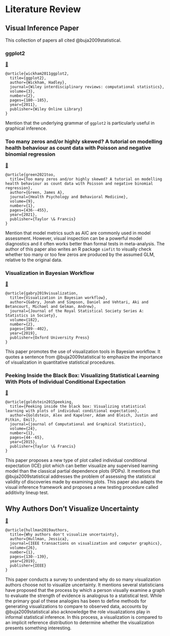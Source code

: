# Literature Review

## Visual Inference Paper

This collection of papers all cited @buja2009statistical.

### ggplot2

[📄](https://wires.onlinelibrary.wiley.com/doi/abs/10.1002/wics.147)

```
@article{wickham2011ggplot2,
  title={ggplot2},
  author={Wickham, Hadley},
  journal={Wiley interdisciplinary reviews: computational statistics},
  volume={3},
  number={2},
  pages={180--185},
  year={2011},
  publisher={Wiley Online Library}
}
```

Mention that the underlying grammar of `ggplot2` is particularly useful in graphical inference. 

### Too many zeros and/or highly skewed? A tutorial on modelling health behaviour as count data with Poisson and negative binomial regression

[📄](https://www.tandfonline.com/doi/abs/10.1080/21642850.2021.1920416)

```
@article{green2021too,
  title={Too many zeros and/or highly skewed? A tutorial on modelling health behaviour as count data with Poisson and negative binomial regression},
  author={Green, James A},
  journal={Health Psychology and Behavioral Medicine},
  volume={9},
  number={1},
  pages={436--455},
  year={2021},
  publisher={Taylor \& Francis}
}
```

Mention that model metrics such as AIC are commonly used in model assessment. However, visual inspection can be a powerful model diagnostics and it often works better than formal tests in meta-analysis. The author of this paper also writes an R package `simfit` to visually check whether too many or too few zeros are produced by the assumed GLM, relative to the original data.  

### Visualization in Bayesian Workflow 

[📄](https://academic.oup.com/jrsssa/article-abstract/182/2/389/7070184)

```
@article{gabry2019visualization,
  title={Visualization in Bayesian workflow},
  author={Gabry, Jonah and Simpson, Daniel and Vehtari, Aki and Betancourt, Michael and Gelman, Andrew},
  journal={Journal of the Royal Statistical Society Series A: Statistics in Society},
  volume={182},
  number={2},
  pages={389--402},
  year={2019},
  publisher={Oxford University Press}
}
```

This paper promotes the use of visualization tools in Bayesian workflow. It quotes a sentence from @buja2009statistical to emphasize the importance of visualization in quantitative statistical procedures.

### Peeking Inside the Black Box: Visualizing Statistical Learning With Plots of Individual Conditional Expectation

[📄](https://www.tandfonline.com/doi/abs/10.1080/10618600.2014.907095)

```
@article{goldstein2015peeking,
  title={Peeking inside the black box: Visualizing statistical learning with plots of individual conditional expectation},
  author={Goldstein, Alex and Kapelner, Adam and Bleich, Justin and Pitkin, Emil},
  journal={journal of Computational and Graphical Statistics},
  volume={24},
  number={1},
  pages={44--65},
  year={2015},
  publisher={Taylor \& Francis}
}
```

This paper proposes a new type of plot called individual conditional expectation (ICE) plot which can better visualize any supervised learning model than the classical partial dependence plots (PDPs). It mentions that @buja2009statistical addresses the problem of assessing the statistical validity of discoveries made by examining plots. This paper also adapts the visual inference framework and proposes a new testing procedure called additivity lineup test.  

## Why Authors Don't Visualize Uncertainty

[📄](https://ieeexplore.ieee.org/abstract/document/8805422/)

```
@article{hullman2019authors,
  title={Why authors don't visualize uncertainty},
  author={Hullman, Jessica},
  journal={IEEE transactions on visualization and computer graphics},
  volume={26},
  number={1},
  pages={130--139},
  year={2019},
  publisher={IEEE}
}
```

This paper conducts a survey to understand why do so many visualization authors choose not to visualize uncertainty. It mentions several statisticians have proposed that the process by which a person visually examine a graph to evaluate the strength of evidence is analogous to a statistical test. While the primary goal of these analogies has been to define methods for generating visualizations to compare to observed data, accounts by @buja2009statistical also acknowledge the role visualizations play in informal statistical inference. In this process, a visualization is compared to an implicit reference distribution to determine whether the visualization presents something interesting. 



<!-- ## Dimensionality Reduction by Learning an Invariant Mapping -->

<!-- Dimensionality reduction involves mapping a set of high dimensional input points onto a low dimensional manifold so that "similar" points in input space are mapped to nearby points on the manifold. -->

<!-- - **Our lineup image can be considered as a high dimensional input point.** -->

<!-- - learning a globally coherent nonlinear function that maps the data evenly to the output manifold -->
<!-- - The learning relies solely on neighborhood relationships and does not require any distancemeasure in the input space.  -->


<!-- ## Learning Fine-grained Image Similarity with Deep Ranking -->
